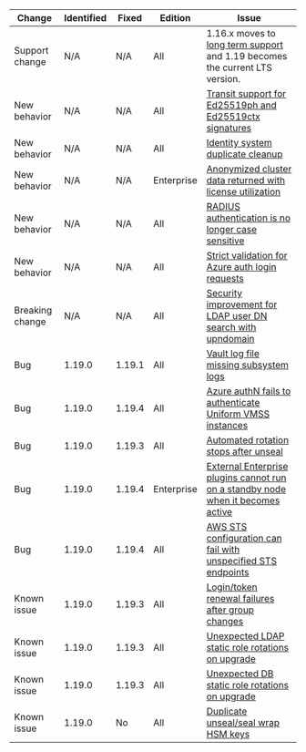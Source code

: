 Change          | Identified | Fixed  | Edition    | Issue
--------------- | ---------- |------- | ---------- | -----
Support change  | N/A        | N/A    | All        | 1.16.x moves to [long term support](/vault/docs/enterprise/lts) and 1.19 becomes the current LTS version.   
New behavior    | N/A        | N/A    | All        | [Transit support for Ed25519ph and Ed25519ctx signatures](/vault/docs/v1.19.x/updates/important-changes#ed25519)
New behavior    | N/A        | N/A    | All        | [Identity system duplicate cleanup](/vault/docs/v1.19.x/updates/important-changes#dedupe)
New behavior    | N/A        | N/A    | Enterprise | [Anonymized cluster data returned with license utilization](/vault/docs/v1.19.x/updates/important-changes#anon-data)
New behavior    | N/A        | N/A    | All        | [RADIUS authentication is no longer case sensitive](/vault/docs/v1.19.x/updates/important-changes#case-sensitive)
New behavior    | N/A        | N/A    | All        | [Strict validation for Azure auth login requests](/vault/docs/v1.19.x/updates/important-changes#strict-azure)
Breaking change | N/A        | N/A    | All        | [Security improvement for LDAP user DN search with upndomain](/vault/docs/v1.19.x/updates/important-changes#ldap)
Bug             | 1.19.0     | 1.19.1 | All        | [Vault log file missing subsystem logs](/vault/docs/v1.19.x/updates/important-changes#missing-logs)
Bug             | 1.19.0     | 1.19.4 | All        | [Azure authN fails to authenticate Uniform VMSS instances](/vault/docs/v1.19.x/updates/important-changes#azure-vmss)
Bug             | 1.19.0     | 1.19.3 | All        | [Automated rotation stops after unseal](/vault/docs/v1.19.x/updates/important-changes#rotation-stops)
Bug             | 1.19.0     | 1.19.4 | Enterprise | [External Enterprise plugins cannot run on a standby node when it becomes active](/vault/docs/v1.19.x/updates/important-changes#external-ent-plugins)
Bug             | 1.19.0     | 1.19.4 | All        | [AWS STS configuration can fail with unspecified STS endpoints](/vault/docs/v1.19.x/updates/important-changes#aws-fallback-sts)
Known issue     | 1.19.0     | 1.19.3 | All        | [Login/token renewal failures after group changes](/vault/docs/v1.19.x/updates/important-changes#group-writes)
Known issue     | 1.19.0     | 1.19.3 | All        | [Unexpected LDAP static role rotations on upgrade](/vault/docs/v1.19.x/updates/important-changes#ldap-static-role-rotations)
Known issue     | 1.19.0     | 1.19.3 | All        | [Unexpected DB static role rotations on upgrade](/vault/docs/v1.19.x/updates/important-changes#db-static-role-rotations)
Known issue     | 1.19.0     | No     | All        | [Duplicate unseal/seal wrap HSM keys](/vault/docs/v1.19.x/updates/important-changes#hsm-keys)